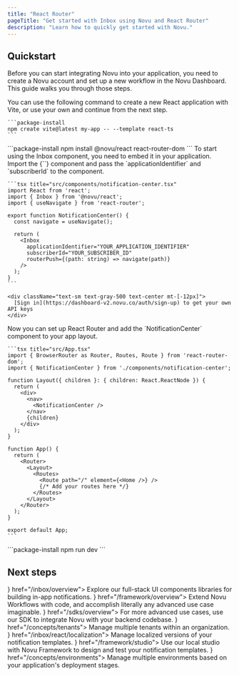 ```yaml
---
title: "React Router"
pageTitle: "Get started with Inbox using Novu and React Router"
description: "Learn how to quickly get started with Novu."
---
```



## Quickstart

Before you can start integrating Novu into your application, you need to create a Novu account and set up a new workflow in the Novu Dashboard. This guide walks you through those steps.

<Steps>
  <CreateAccountStep />

  <Step title="Create a new React application">
    You can use the following command to create a new React application with Vite, or use your own and continue from the next step.

    ```package-install 
    npm create vite@latest my-app -- --template react-ts
    ```
  </Step>

  <Step title="Install the required packages">
    ```package-install 
    npm install @novu/react react-router-dom
    ```
  </Step>

  <Step title="Create the Inbox component">
    To start using the Inbox component, you need to embed it in your application. 
    Import the <Method href="/platform/inbox/react/components/inbox">{`<Inbox />`}</Method>
     component and pass the <Tooltip content="The application identifier is a unique identifier for your application. You can find it in the Novu Dashboard under the API keys page.">`applicationIdentifier`</Tooltip> and <Tooltip content="The subscriber ID is the unique identifier for the user in your application, typically the user's id in your database.">`subscriberId`</Tooltip> to the component.
      
    ```tsx title="src/components/notification-center.tsx"
    import React from 'react';
    import { Inbox } from '@novu/react';
    import { useNavigate } from 'react-router';
    
    export function NotificationCenter() {
      const navigate = useNavigate();
      
      return (
        <Inbox
          applicationIdentifier="YOUR_APPLICATION_IDENTIFIER"
          subscriberId="YOUR_SUBSCRIBER_ID"
          routerPush={(path: string) => navigate(path)}
        />
      );
    }
    ```

    <div className="text-sm text-gray-500 text-center mt-[-12px]">
      [Sign in](https://dashboard-v2.novu.co/auth/sign-up) to get your own API keys
    </div>
  </Step>

  <Step title="Set up React Router and add the Notification Center">
    Now you can set up React Router and add the `NotificationCenter` component to your app layout.
    
    ```tsx title="src/App.tsx"
    import { BrowserRouter as Router, Routes, Route } from 'react-router-dom';
    import { NotificationCenter } from './components/notification-center';

    function Layout({ children }: { children: React.ReactNode }) {
      return (
        <div>
          <nav>
            <NotificationCenter />
          </nav>
          {children}
        </div>
      );
    }

    function App() {
      return (
        <Router>
          <Layout>
            <Routes>
              <Route path="/" element={<Home />} />
              {/* Add your routes here */}
            </Routes>
          </Layout>
        </Router>
      );
    }

    export default App;
    ```
  </Step>

  <CreateSubscriberStep />

  <Step title="Start the development server">
    ```package-install 
    npm run dev
    ```
  </Step>

  <TriggerNotificationStep />

</Steps>

## Next steps

<Cards cols={2}>
  <Card title="Inbox and preferences UI components" icon={<Library />} href="/inbox/overview">
    Explore our full-stack UI components libraries for building in-app notifications.
  </Card>
  <Card title="Novu Framework " icon={<Code2 />} href="/framework/overview">
    Extend Novu Workflows with code, and accomplish literally any advanced use case imaginable.
  </Card>
  <Card title="Framework SDK" icon={<Code2 />} href="/sdks/overview">
    For more advanced use cases, use our SDK to integrate Novu with your backend codebase.
  </Card>
  <Card title="Multi-tenancy" icon={<Users2 />} href="/concepts/tenants">
    Manage multiple tenants within an organization.
  </Card>
  <Card title="Localization" icon={<Globe2 />} href="/inbox/react/localization">
    Manage localized versions of your notification templates.
  </Card>
  <Card title="Local studio" icon={<Laptop />} href="/framework/studio">
    Use our local studio with Novu Framework to design and test your notification templates.
  </Card>
  <Card title="Environments" icon={<Layers />} href="/concepts/environments">
    Manage multiple environments based on your application's deployment stages.
  </Card>
</Cards>
